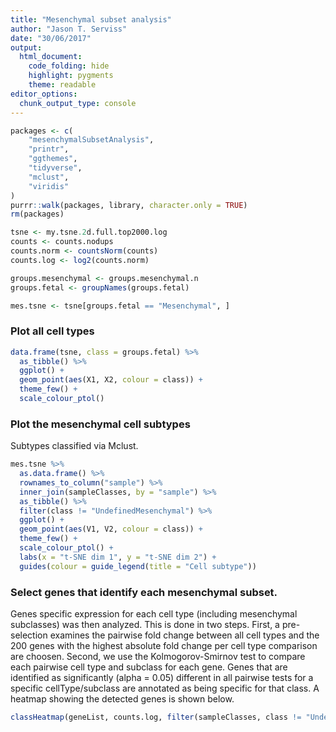 ```yaml
---
title: "Mesenchymal subset analysis"
author: "Jason T. Serviss"
date: "30/06/2017"
output:
  html_document:
    code_folding: hide
    highlight: pygments
    theme: readable
editor_options: 
  chunk_output_type: console
---
```


```r
packages <- c(
    "mesenchymalSubsetAnalysis", 
    "printr",
    "ggthemes",
    "tidyverse",
    "mclust",
    "viridis"
)
purrr::walk(packages, library, character.only = TRUE)
rm(packages)
```

```r
tsne <- my.tsne.2d.full.top2000.log
counts <- counts.nodups
counts.norm <- countsNorm(counts)
counts.log <- log2(counts.norm)

groups.mesenchymal <- groups.mesenchymal.n
groups.fetal <- groupNames(groups.fetal)

mes.tsne <- tsne[groups.fetal == "Mesenchymal", ]
```

### Plot all cell types 

```r
data.frame(tsne, class = groups.fetal) %>%
  as_tibble() %>%
  ggplot() +
  geom_point(aes(X1, X2, colour = class)) +
  theme_few() +
  scale_colour_ptol()
```

### Plot the mesenchymal cell subtypes
Subtypes classified via Mclust.

```r
mes.tsne %>%
  as.data.frame() %>%
  rownames_to_column("sample") %>%
  inner_join(sampleClasses, by = "sample") %>%
  as_tibble() %>%
  filter(class != "UndefinedMesenchymal") %>%
  ggplot() +
  geom_point(aes(V1, V2, colour = class)) +
  theme_few() +
  scale_colour_ptol() +
  labs(x = "t-SNE dim 1", y = "t-SNE dim 2") +
  guides(colour = guide_legend(title = "Cell subtype"))
```

### Select genes that identify each mesenchymal subset.
Genes specific expression for each cell type (including mesenchymal subclasses)
was then analyzed. This is done in two steps. First, a pre-selection examines 
the pairwise fold change between all cell types and the 200 genes with the 
highest absolute fold change per cell type comparison are choosen. Second, we
use the Kolmogorov-Smirnov test to compare each pairwise cell type and
subclass for each gene. Genes that are identified as significantly 
(alpha = 0.05) different in all pairwise tests for a specific cellType/subclass 
are annotated as being specific for that class. A heatmap showing the detected 
genes is shown below.

```r
classHeatmap(geneList, counts.log, filter(sampleClasses, class != "UndefinedMesenchymal"))
```

